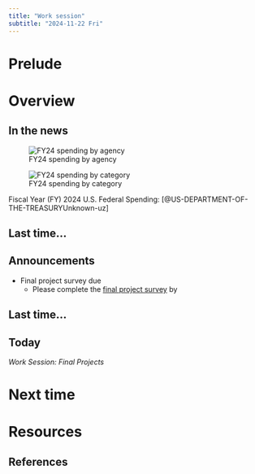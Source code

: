 ```yaml
---
title: "Work session"
subtitle: "2024-11-22 Fri"
---
```


# Prelude

# Overview

## In the news {.scrollable}

::: {#fig-fed-budget layout-ncol=2}

![FY24 spending by agency](../include/img/federal-spending-fy24-agency.png){#fig-fy24-by-agency}

![FY24 spending by category](../include/img/federal-spending-fy24-category.png){#fig-fy24-by-category}

Fiscal Year (FY) 2024 U.S. Federal Spending: [@US-DEPARTMENT-OF-THE-TREASURYUnknown-uz]
:::

## Last time...

## Announcements

- [Final project survey due]{.orange_due}
    - Please complete the [final project survey](https://forms.gle/vtdJ82Y7AjgU15VA9) by
    
## Last time...

## Today

*Work Session: Final Projects*

# Next time

# Resources

## References
